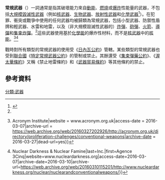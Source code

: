 {{translating|[[:en:Conventional_weapon|:en:Conventional weapon]]||tpercent=|time=2021-01-08UTC19:41:23}}
{{Request translation|en|}}
{{戰爭}}
'''常規武器'''（{{lang-en|Conventional weapon}}）一詞通常是指其破壞能力來自[[動能|動能]]、[[燃燒|燃燒]]或[[爆炸|爆炸]]性能量的武器，不包括[[大規模毀滅性武器|大規模毀滅性武器]]（例如[[核武器|核武器]]、[[生物武器|生物武器]]、[[放射性武器|放射性武器]]和[[化學武器|化學武器]]<ref>{{cite dictionary|title=conventional weapon|date=April 2010|dictionary=JP 1-02 Department of Defense Dictionary of Military and Associated Terms|publisher=[[United_States_Department_of_Defense|United States Department of Defense]]|url=http://www.dtic.mil/doctrine/new_pubs/jp1_02.pdf|dead-url=yes|archive-url=https://web.archive.org/web/20100814230117/http://www.dtic.mil/doctrine/new_pubs/jp1_02.pdf|archive-date=2020-06-24|page=106}}</ref>）。在犯罪、衝突或戰爭中使用的任何武器均被歸類為常規武器，包括小型武器、防禦性盾牌和輕武器、水雷和地雷，以及（非大規模毀滅性武器的）[[炸彈|炸彈]]、[[砲彈|砲彈]]、[[火箭|火箭]]、[[導彈|導彈]]和[[集束炸彈|集束炸彈]]。<ref name=":0" />這些武器使用基於[[化學能|化學能]]的爆炸性材料，而不是[[核武器|核武器]]中的[[核動力|核能]]。<ref name=":0">{{Cite web|url = http://www.acronym.org.uk/directory/proliferation-challenges/conventional-weapons|title = Conventional Weapons {{!}} Acronym Institute|website = www.acronym.org.uk|access-date = 2016-03-07|archive-url = https://web.archive.org/web/20160327202926/http://acronym.org.uk/directory/proliferation-challenges/conventional-weapons|archive-date = 2016-03-27|dead-url=yes}}</ref><ref>{{Cite web|url=http://www.nucleardarkness.org/nuclear/nuclearandconventionalweapons/|title=Nuclear and Conventional Weapons {{!}} Nuclear Darkness & Nuclear Famine|last=Inc.|first=Agence 3Cinq|website=www.nucleardarkness.org|access-date=2016-03-07|archive-date=2016-03-10|archive-url=https://web.archive.org/web/20160310115201/http://www.nucleardarkness.org/nuclear/nuclearandconventionalweapons/}}</ref>

戰時對所有類型的常規武器的使用受《[[日內瓦公約|日內瓦公約]]》管轄。某些類型的常規武器也受到[[聯合國|聯合國]]《[[特定常規武器公約|特定常規武器公約]]》的管制或禁止。其餘還受《[[集束彈藥公約|集束彈藥公約]]》、《[[渥太華條約|渥太華條約]]》又稱《禁止地雷條約》和《[[武器貿易條約|武器貿易條約]]》等其他條約的禁止。

==參考資料==
{{Reflist}}

{{Authority control}}
{{Weapon-stub}}
[[分類:武器|分類:武器]]